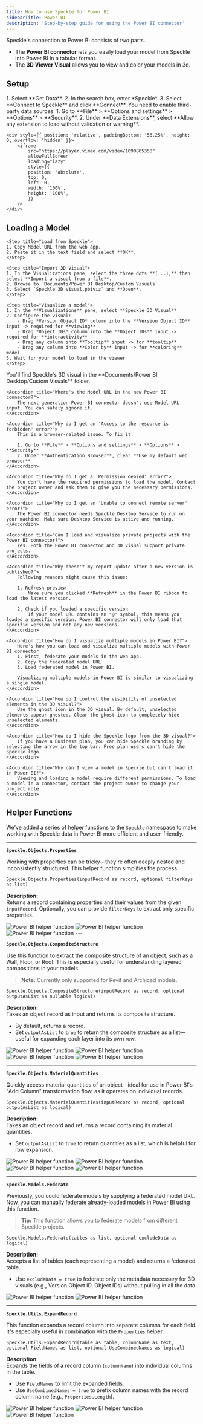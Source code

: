 ```yaml
---
title: How to use Speckle for Power BI
sidebarTitle: Power BI
description: 'Step-by-step guide for using the Power BI connector'
---
```



Speckle's connection to Power BI consists of two parts.

- The **Power BI connector** lets you easily load your model from Speckle into Power BI in a tabular format.
- The **3D Viewer Visual** allows you to view and color your models in 3d.

<Versions
  app="Power BI"
  versions="2020, 2021, 2022, 2023, 2024, 2025 & 2026"
  os="Windows"
/>

## Setup

<Steps>
  <Setup app="Power BI" />
  <Step title="Open the Power BI connector">
    1. Select **Get Data**. 2. In the search box, enter *Speckle*. 3. Select
    **Connect to Speckle** and click **Connect**.
  </Step>
</Steps>

<AccordionGroup>
  <Accordion title="Why don't I see Speckle as a data source in Power BI?">
    You need to enable third-party data sources. 1. Go to **File** > **Options
    and settings** > **Options** > **Security**. 2. Under **Data Extensions**,
    select **Allow any extension to load without validation or warning**.

    <div style={{ position: 'relative', paddingBottom: '56.25%', height: 0, overflow: 'hidden' }}>
        <iframe
            src="https://player.vimeo.com/video/1090885358"
            allowFullScreen
            loading="lazy"
            style={{
            position: 'absolute',
            top: 0,
            left: 0,
            width: '100%',
            height: '100%',
            }}
        />
    </div>

  </Accordion>
</AccordionGroup>

## Loading a Model

<Steps>

    <Step title="Load from Speckle">
    1. Copy Model URL from the web app.
    2. Paste it in the text field and select **OK**.
    </Step>

    <Step title="Import 3D Visual">
    1. In the Visualizations pane, select the three dots **(...),** then select **Import a visual from a file**.
    2. Browse to `Documents/Power BI Desktop/Custom Visuals`.
    3. Select `Speckle 3D Visual.pbiviz` and **Open**.
    </Step>

    <Step title="Visualize a model">
    1. In the **Visualizations** pane, select **Speckle 3D Visual**
    2. Configure the visual:
        - Drag *Version Object ID* column into the **Version Object ID** input -> required for **viewing**
        - Drag *Object IDs* column into the **Object IDs** input ->  required for **interactivity**
        - Drag any column into **Tooltip** input -> for **tooltip**
        - Drag any column into **Color by** input -> for **coloring** model
    3. Wait for your model to load in the viewer
    </Step>

</Steps>

<AccordionGroup>
    <Accordion title="Where do I find the 3D visual?">
        You'll find Speckle's 3D visual in the **Documents/Power BI Desktop/Custom Visuals** folder.
    </Accordion>

    <Accordion title="Where's the Model URL in the new Power BI connector?">
        The next-generation Power BI connector doesn't use Model URL input. You can safely ignore it.
    </Accordion>

    <Accordion title="Why do I get an 'Access to the resource is forbidden' error?">
        This is a browser-related issue. To fix it:

        1. Go to **File** > **Options and settings** > **Options** > **Security**
        2. Under **Authentication Browser**, clear **Use my default web browser**
    </Accordion>

    <Accordion title="Why do I get a 'Permission denied' error?">
        You don't have the required permissions to load the model. Contact the project owner and ask them to give you the necessary permissions.
    </Accordion>

    <Accordion title="Why do I get an 'Unable to connect remote server' error?">
        The Power BI connector needs Speckle Desktop Service to run on your machine. Make sure Desktop Service is active and running.
    </Accordion>

    <Accordion title="Can I load and visualize private projects with the Power BI connector?">
        Yes. Both the Power BI connector and 3D visual support private projects.
    </Accordion>

    <Accordion title="Why doesn't my report update after a new version is published?">
        Following reasons might cause this issue:

        1. Refresh preview
            Make sure you clicked **Refresh** in the Power BI ribbon to load the latest version.

        2. Check if you loaded a specific version
            If your model URL contains an "@" symbol, this means you loaded a specific version. Power BI connector will only load that specific version and not any new versions.
    </Accordion>

    <Accordion title="How do I visualize multiple models in Power BI?">
        Here's how you can load and visualize multiple models with Power BI connector:
        1. First, federate your models in the web app.
        2. Copy the federated model URL
        3. Load federated model in Power BI.

        Visualizing multiple models in Power BI is similar to visualizing a single model.
    </Accordion>

    <Accordion title="How do I control the visibility of unselected elements in the 3D visual?">
        Use the ghost icon in the 3D visual. By default, unselected elements appear ghosted. Clear the ghost icon to completely hide unselected elements.
    </Accordion>

    <Accordion title="How do I hide the Speckle logo from the 3D visual?">
        If you have a Business plan, you can hide Speckle branding by selecting the arrow in the top bar. Free plan users can't hide the Speckle logo.
    </Accordion>

    <Accordion title="Why can I view a model in Speckle but can't load it in Power BI?">
        Viewing and loading a model require different permissions. To load a model in a connector, contact the project owner to change your project role.
    </Accordion>

</AccordionGroup>

## Helper Functions

We’ve added a series of helper functions to the `Speckle` namespace to make working with Speckle data in Power BI more efficient and user-friendly.

---

**`Speckle.Objects.Properties`**<br/>

Working with properties can be tricky—they're often deeply nested and inconsistently structured. This helper function simplifies the process.

```powerquery
Speckle.Objects.Properties(inputRecord as record, optional filterKeys as list)
```

**Description:**<br/>
Returns a record containing properties and their values from the given `inputRecord`. Optionally, you can provide `filterKeys` to extract only specific properties.

<Expandable title="Example">
<Frame>
    <img src="/images/connectors/pbi_images/pbi-helper-function_1.jpg" alt="Power BI helper function" />
</Frame>
<Frame>
    <img src="/images/connectors/pbi_images/pbi-helper-function_2.jpg" alt="Power BI helper function" />
</Frame>
<Frame>
    <img src="/images/connectors/pbi_images/pbi-helper-function_3.jpg" alt="Power BI helper function" />
</Frame>
</Expandable>
---

**`Speckle.Objects.CompositeStructure`**

Use this function to extract the composite structure of an object, such as a Wall, Floor, or Roof. This is especially useful for understanding layered compositions in your models.

> **Note:** Currently only supported for Revit and Archicad models.

```powerquery
Speckle.Objects.CompositeStructure(inputRecord as record, optional outputAsList as nullable logical)
```

**Description:**  
Takes an object record as input and returns its composite structure.  
- By default, returns a record.  
- Set `outputAsList` to `true` to return the composite structure as a list—useful for expanding each layer into its own row.

<Expandable title="Example">
<Frame>
    <img src="/images/connectors/pbi_images/pbi-helper-functions-comp-struct_1.jpg" alt="Power BI helper function" />
</Frame>
<Frame>
    <img src="/images/connectors/pbi_images/pbi-helper-functions-comp-struct_2.jpg" alt="Power BI helper function" />
</Frame>
<Frame>
    <img src="/images/connectors/pbi_images/pbi-helper-functions-comp-struct_3.jpg" alt="Power BI helper function" />
</Frame>
<Frame>
    <img src="/images/connectors/pbi_images/pbi-helper-functions-comp-struct_4.jpg" alt="Power BI helper function" />
</Frame>
</Expandable>

---

**`Speckle.Objects.MaterialQuantities`**

Quickly access material quantities of an object—ideal for use in Power BI's "Add Column" transformation flow, as it operates on individual records.

```powerquery
Speckle.Objects.MaterialQuantities(inputRecord as record, optional outputAsList as logical)
```

**Description:**  
Takes an object record and returns a record containing its material quantities.  
- Set `outputAsList` to `true` to return quantities as a list, which is helpful for row expansion.

<Expandable title="Example">
<Frame>
    <img src="/images/connectors/pbi_images/pbi-helper-functions-materials_1.jpg" alt="Power BI helper function" />
</Frame>
<Frame>
    <img src="/images/connectors/pbi_images/pbi-helper-functions-materials_2.jpg" alt="Power BI helper function" />
</Frame>
<Frame>
    <img src="/images/connectors/pbi_images/pbi-helper-functions-materials_3.jpg" alt="Power BI helper function" />
</Frame>
<Frame>
    <img src="/images/connectors/pbi_images/pbi-helper-functions-materials_4.jpg" alt="Power BI helper function" />
</Frame>
</Expandable>

---

**`Speckle.Models.Federate`**

Previously, you could federate models by supplying a federated model URL. Now, you can manually federate already-loaded models in Power BI using this function.

> **Tip:** This function allows you to federate models from different Speckle projects.

```powerquery
Speckle.Models.Federate(tables as list, optional excludeData as logical)
```

**Description:**  
Accepts a list of tables (each representing a model) and returns a federated table.  
- Use `excludeData = true` to federate only the metadata necessary for 3D visuals (e.g., Version Object ID, Object IDs) without pulling in all the data.

<Expandable title="Example">
<Frame>
    <img src="/images/connectors/pbi_images/pbi-helper-functions-fed_1.jpg" alt="Power BI helper function" />
</Frame>
<Frame>
    <img src="/images/connectors/pbi_images/pbi-helper-functions-fed_2.jpg" alt="Power BI helper function" />
</Frame>
</Expandable>

---

**`Speckle.Utils.ExpandRecord`**

This function expands a record column into separate columns for each field. It's especially useful in combination with the `Properties` helper.

```powerquery
Speckle.Utils.ExpandRecord(table as table, columnName as text, optional FieldNames as list, optional UseCombinedNames as logical)
```

**Description:**  
Expands the fields of a record column (`columnName`) into individual columns in the table.  
- Use `FieldNames` to limit the expanded fields.  
- Use `UseCombinedNames = true` to prefix column names with the record column name (e.g., `Properties.Length`).

<Expandable title="Example">
<Frame>
    <img src="/images/connectors/pbi_images/pbi-helper-functions-expand_1.jpg" alt="Power BI helper function" />
</Frame>
<Frame>
    <img src="/images/connectors/pbi_images/pbi-helper-functions-expand_2.jpg" alt="Power BI helper function" />
</Frame>
<Frame>
    <img src="/images/connectors/pbi_images/pbi-helper-functions-expand_3.jpg" alt="Power BI helper function" />
</Frame>
</Expandable>


